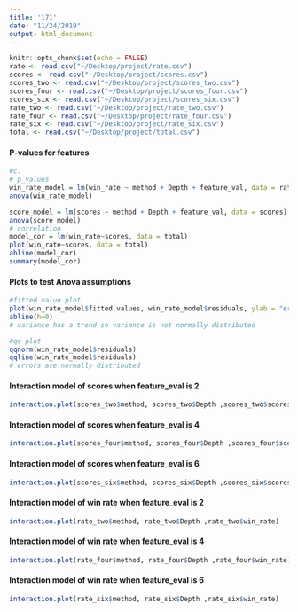 ```yaml
---
title: '171'
date: "11/24/2019"
output: html_document
---
```


```r
knitr::opts_chunk$set(echo = FALSE)
rate <- read.csv("~/Desktop/project/rate.csv")
scores <- read.csv("~/Desktop/project/scores.csv")
scores_two <- read.csv("~/Desktop/project/scores_two.csv")
scores_four <- read.csv("~/Desktop/project/scores_four.csv")
scores_six <- read.csv("~/Desktop/project/scores_six.csv")
rate_two <- read.csv("~/Desktop/project/rate_two.csv")
rate_four <- read.csv("~/Desktop/project/rate_four.csv")
rate_six <- read.csv("~/Desktop/project/rate_six.csv")
total <- read.csv("~/Desktop/project/total.csv")
```

#### P-values for features

```r
#c.
# p_values
win_rate_model = lm(win_rate ~ method + Depth + feature_val, data = rate)
anova(win_rate_model)

score_model = lm(scores ~ method + Depth + feature_val, data = scores)
anova(score_model)
# correlation
model_cor = lm(win_rate~scores, data = total)
plot(win_rate~scores, data = total)
abline(model_cor)
summary(model_cor)
```

#### Plots to test Anova assumptions

```r
#fitted value plot
plot(win_rate_model$fitted.values, win_rate_model$residuals, ylab = "error", main = "Residuals plotted against the Fitted values")
abline(h=0)
# variance has a trend so variance is not normally distributed

#qq plot
qqnorm(win_rate_model$residuals)
qqline(win_rate_model$residuals)
# errors are normally distributed 
```

#### Interaction model of scores when feature_eval is 2
```r
interaction.plot(scores_two$method, scores_two$Depth ,scores_two$scores)
```

#### Interaction model of scores when feature_eval is 4
```r
interaction.plot(scores_four$method, scores_four$Depth ,scores_four$scores)
```

#### Interaction model of scores when feature_eval is 6
```r
interaction.plot(scores_six$method, scores_six$Depth ,scores_six$scores)
```

#### Interaction model of win rate when feature_eval is 2
```r
interaction.plot(rate_two$method, rate_two$Depth ,rate_two$win_rate)
```

#### Interaction model of win rate when feature_eval is 4
```r
interaction.plot(rate_four$method, rate_four$Depth ,rate_four$win_rate)
```

#### Interaction model of win rate when feature_eval is 6
```r
interaction.plot(rate_six$method, rate_six$Depth ,rate_six$win_rate)
```






